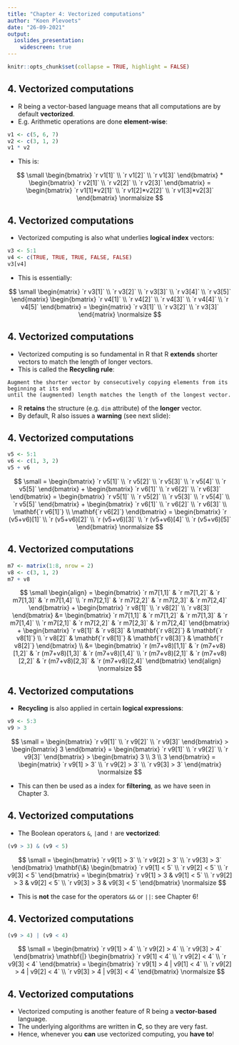 ---
title: "Chapter 4: Vectorized computations"
author: "Koen Plevoets"
date: "26-09-2021"
output:
  ioslides_presentation:
    widescreen: true
---

```{r setup, include=FALSE}
knitr::opts_chunk$set(collapse = TRUE, highlight = FALSE)
```

## 4. Vectorized computations

- R being a vector-based language means that all computations are by default **vectorized**.
- E.g. Arithmetic operations are done **element-wise**:

```{r exampleElementwise}
v1 <- c(5, 6, 7)
v2 <- c(3, 1, 2)
v1 * v2
```

- This is:

$$
\small
\begin{bmatrix} `r v1[1]` \\ `r v1[2]` \\ `r v1[3]` \end{bmatrix}
*
\begin{bmatrix} `r v2[1]` \\ `r v2[2]` \\  `r v2[3]` \end{bmatrix}
=
\begin{bmatrix} `r v1[1]*v2[1]` \\ `r v1[2]*v2[2]` \\  `r v1[3]*v2[3]` \end{bmatrix}
\normalsize
$$

## 4. Vectorized computations

- Vectorized computing is also what underlies **logical index** vectors:

```{r exampleLogicalIndexing}
v3 <- 5:1
v4 <- c(TRUE, TRUE, TRUE, FALSE, FALSE)
v3[v4]
```

- This is essentially:

$$
\small
\begin{matrix} `r v3[1]` \\ `r v3[2]` \\ `r v3[3]` \\ `r v3[4]` \\ `r v3[5]` \end{matrix}
\begin{bmatrix} `r v4[1]` \\ `r v4[2]` \\  `r v4[3]` \\ `r v4[4]` \\ `r v4[5]` \end{bmatrix}
=
\begin{matrix} `r v3[1]` \\ `r v3[2]` \\  `r v3[3]` \end{matrix}
\normalsize
$$

## 4. Vectorized computations

- Vectorized computing is so fundamental in R that R **extends** shorter vectors to match the length of longer vectors.
- This is called the **Recycling rule**:

```
Augment the shorter vector by consecutively copying elements from its beginning at its end
until the (augmented) length matches the length of the longest vector.
```

- R **retains** the structure (e.g. `dim` attribute) of the **longer** vector.
- By default, R also issues a **warning** (see next slide):

## 4. Vectorized computations

```{r exampleVectorRecycling}
v5 <- 5:1
v6 <- c(1, 3, 2)
v5 + v6
```

$$
\small
=
\begin{bmatrix} `r v5[1]` \\ `r v5[2]` \\ `r v5[3]` \\ `r v5[4]` \\ `r v5[5]` \end{bmatrix}
+
\begin{bmatrix} `r v6[1]` \\ `r v6[2]` \\  `r v6[3]` \end{bmatrix}
=
\begin{bmatrix} `r v5[1]` \\ `r v5[2]` \\  `r v5[3]` \\ `r v5[4]` \\ `r v5[5]` \end{bmatrix}
+
\begin{bmatrix} `r v6[1]` \\ `r v6[2]` \\ `r v6[3]` \\ \mathbf{`r v6[1]`} \\ \mathbf{`r v6[2]`} \end{bmatrix}
=
\begin{bmatrix} `r (v5+v6)[1]` \\ `r (v5+v6)[2]` \\ `r (v5+v6)[3]` \\ `r (v5+v6)[4]` \\ `r (v5+v6)[5]` \end{bmatrix}
\normalsize
$$

## 4. Vectorized computations

```{r exampleMatrixRecycling}
m7 <- matrix(1:8, nrow = 2)
v8 <- c(3, 1, 2)
m7 + v8
```

$$
\small
\begin{align}
  =
  \begin{bmatrix} `r m7[1,1]` & `r m7[1,2]` & `r m7[1,3]` & `r m7[1,4]` \\
                  `r m7[2,1]` & `r m7[2,2]` & `r m7[2,3]` & `r m7[2,4]` \end{bmatrix}
  +
  \begin{bmatrix} `r v8[1]` \\ `r v8[2]` \\  `r v8[3]` \end{bmatrix}
  &=
  \begin{bmatrix} `r m7[1,1]` & `r m7[1,2]` & `r m7[1,3]` & `r m7[1,4]` \\
                  `r m7[2,1]` & `r m7[2,2]` & `r m7[2,3]` & `r m7[2,4]` \end{bmatrix}
  +
  \begin{bmatrix} `r v8[1]` & `r v8[3]`          & \mathbf{`r v8[2]`} & \mathbf{`r v8[1]`} \\
                  `r v8[2]` & \mathbf{`r v8[1]`} & \mathbf{`r v8[3]`} & \mathbf{`r v8[2]`} \end{bmatrix}
  \\
  &=
  \begin{bmatrix} `r (m7+v8)[1,1]` & `r (m7+v8)[1,2]` & `r (m7+v8)[1,3]` & `r (m7+v8)[1,4]` \\
                  `r (m7+v8)[2,1]` & `r (m7+v8)[2,2]` & `r (m7+v8)[2,3]` & `r (m7+v8)[2,4]` \end{bmatrix}
  \end{align}
\normalsize
$$

## 4. Vectorized computations

- **Recycling** is also applied in certain **logical expressions**:

```{r exampleLogicalRecycling}
v9 <- 5:3
v9 > 3
```

$$
\small
=
\begin{bmatrix} `r v9[1]` \\ `r v9[2]` \\ `r v9[3]` \end{bmatrix}
>
\begin{bmatrix} 3 \end{bmatrix}
=
\begin{bmatrix} `r v9[1]` \\ `r v9[2]` \\  `r v9[3]` \end{bmatrix}
>
\begin{bmatrix} 3 \\ 3 \\  3 \end{bmatrix}
=
\begin{matrix} `r v9[1] > 3` \\ `r v9[2] > 3` \\  `r v9[3] > 3` \end{matrix}
\normalsize
$$

- This can then be used as a index for **filtering**, as we have seen in Chapter 3.

## 4. Vectorized computations

- The Boolean operators `&`, `|`and `!` are **vectorized**:

```{r exampleBooleanRecycling}
(v9 > 3) & (v9 < 5)
```

$$
\small
=
\begin{bmatrix} `r v9[1] > 3` \\ `r v9[2] > 3` \\  `r v9[3] > 3` \end{bmatrix}
\mathbf{\&}
\begin{bmatrix} `r v9[1] < 5` \\ `r v9[2] < 5` \\  `r v9[3] < 5` \end{bmatrix}
=
\begin{bmatrix} `r v9[1] > 3 & v9[1] < 5` \\ `r v9[2] > 3 & v9[2] < 5` \\  `r v9[3] > 3 & v9[3] < 5` \end{bmatrix}
\normalsize
$$

- This is **not** the case for the operators `&&` or `||`: see Chapter 6!

## 4. Vectorized computations

```{r exampleBooleanRecycling2}
(v9 > 4) | (v9 < 4)
```

$$
\small
=
\begin{bmatrix} `r v9[1] > 4` \\ `r v9[2] > 4` \\  `r v9[3] > 4` \end{bmatrix}
\mathbf{|}
\begin{bmatrix} `r v9[1] < 4` \\ `r v9[2] < 4` \\  `r v9[3] < 4` \end{bmatrix}
=
\begin{bmatrix} `r v9[1] > 4 | v9[1] < 4` \\ `r v9[2] > 4 | v9[2] < 4` \\  `r v9[3] > 4 | v9[3] < 4` \end{bmatrix}
\normalsize
$$

## 4. Vectorized computations

- Vectorized computing is another feature of R being a **vector-based** language.
- The underlying algorithms are written in **C**, so they are very fast.
- Hence, whenever you **can** use vectorized computing, you **have to**!
